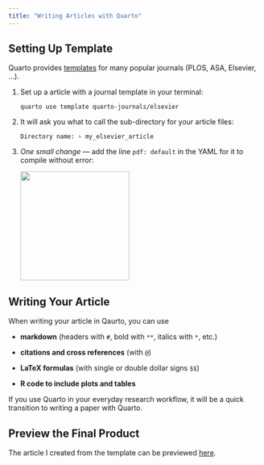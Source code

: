 ```yaml
---
title: "Writing Articles with Quarto"
---
```


## Setting Up Template

Quarto provides [templates](https://quarto.org/docs/journals/) for many popular journals (PLOS, ASA, Elsevier, ...).

1.  Set up a article with a journal template in your terminal:

        quarto use template quarto-journals/elsevier

2.  It will ask you what to call the sub-directory for your article files:

        Directory name: › my_elsevier_article

3.  *One small change* --- add the line `pdf: default` in the YAML for it to compile without error:

    ![](images/image-98481140.png){width="216"}

## Writing Your Article

When writing your article in Qaurto, you can use

-   **markdown** (headers with `#`, bold with `**`, italics with `*`, etc.)

-   **citations and cross references** (with `@`)

-   **LaTeX formulas** (with single or double dollar signs `$$`)

-   **R code to include plots and tables**

If you use Quarto in your everyday research workflow, it will be a quick transition to writing a paper with Quarto.

## Preview the Final Product

The article I created from the template can be previewed [here](https://github.com/jennalandy/remodel-your-qmd/my_elsevier_article/my_elsevier_article.pdf).
